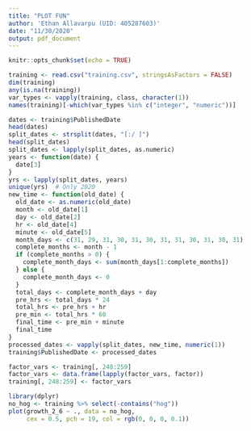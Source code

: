 ```yaml
---
title: "PLOT FUN"
author: 'Ethan Allavarpu (UID: 405287603)'
date: "11/30/2020"
output: pdf_document
---
```


```r
knitr::opts_chunk$set(echo = TRUE)
```
```r
training <- read.csv("training.csv", stringsAsFactors = FALSE)
dim(training)
any(is.na(training))
var_types <- vapply(training, class, character(1))
names(training)[-which(var_types %in% c("integer", "numeric"))]
```

```r
dates <- training$PublishedDate
head(dates)
split_dates <- strsplit(dates, "[:/ ]")
head(split_dates)
split_dates <- lapply(split_dates, as.numeric)
years <- function(date) {
  date[3]
}
yrs <- lapply(split_dates, years)
unique(yrs)  # Only 2020
new_time <- function(old_date) {
  old_date <- as.numeric(old_date)
  month <- old_date[1]
  day <- old_date[2]
  hr <- old_date[4]
  minute <- old_date[5]
  month_days <- c(31, 29, 31, 30, 31, 30, 31, 31, 30, 31, 30, 31)
  complete_months <- month - 1
  if (complete_months > 0) {
    complete_month_days <- sum(month_days[1:complete_months])
  } else {
    complete_month_days <- 0
  }
  total_days <- complete_month_days + day
  pre_hrs <- total_days * 24
  total_hrs <- pre_hrs + hr
  pre_min <- total_hrs * 60
  final_time <- pre_min + minute 
  final_time
}
processed_dates <- vapply(split_dates, new_time, numeric(1))
training$PublishedDate <- processed_dates
```

```r
factor_vars <- training[, 248:259]
factor_vars <- data.frame(lapply(factor_vars, factor))
training[, 248:259] <- factor_vars
```

```r
library(dplyr)
no_hog <- training %>% select(-contains("hog"))
plot(growth_2_6 ~ ., data = no_hog,
     cex = 0.5, pch = 19, col = rgb(0, 0, 0, 0.1))
```

